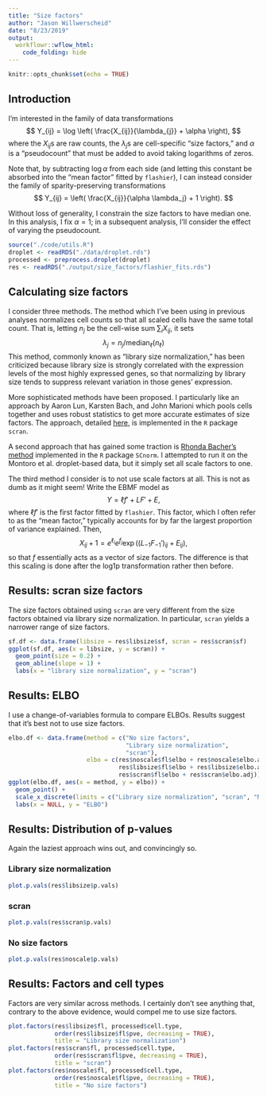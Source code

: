 ```yaml
---
title: "Size factors"
author: "Jason Willwerscheid"
date: "8/23/2019"
output:
  workflowr::wflow_html:
    code_folding: hide
---
```


```r
knitr::opts_chunk$set(echo = TRUE)
```

## Introduction

I'm interested in the family of data transformations
$$ Y_{ij} = \log \left( \frac{X_{ij}}{\lambda_{j}} + \alpha \right), $$
where the $X_{ij}$s are raw counts, the $\lambda_j$s are cell-specific "size factors," and $\alpha$ is a "pseudocount" that must be added to avoid taking logarithms of zeros.

Note that, by subtracting $\log \alpha$ from each side (and letting this constant be absorbed into the "mean factor" fitted by `flashier`), I can instead consider the family of sparity-preserving transformations
$$ Y_{ij} = \left( \frac{X_{ij}}{\alpha \lambda_j} + 1 \right). $$

Without loss of generality, I constrain the size factors to have median one. In this analysis, I fix $\alpha = 1$; in a subsequent analysis, I'll consider the effect of varying the pseudocount.

```r
source("./code/utils.R")
droplet <- readRDS("./data/droplet.rds")
processed <- preprocess.droplet(droplet)
res <- readRDS("./output/size_factors/flashier_fits.rds")
```

## Calculating size factors

I consider three methods. The method which I've been using in previous analyses normalizes cell counts so that all scaled cells have the same total count. That is, letting $n_j$ be the cell-wise sum $\sum_i X_{ij}$, it sets
$$ \lambda_j = n_j / \text{median}_\ell(n_\ell) $$
This method, commonly known as "library size normalization," has been criticized because library size is strongly correlated with the expression levels of the most highly expressed genes, so that normalizing by library size tends to suppress relevant variation in those genes' expression. 

More sophisticated methods have been proposed. I particularly like an approach by Aaron Lun, Karsten Bach, and John Marioni which pools cells together and uses robust statistics to get more accurate estimates of size factors. The approach, detailed [here](https://genomebiology.biomedcentral.com/articles/10.1186/s13059-016-0947-7), is implemented in the `R` package `scran`.

A second approach that has gained some traction is [Rhonda Bacher's method](https://www.nature.com/articles/nmeth.4263) implemented in the `R` package `SCnorm`. I attempted to run it on the Montoro et al. droplet-based data, but it simply set all scale factors to one. 

The third method I consider is to not use scale factors at all. This is not as dumb as it might seem! Write the EBMF model as
$$ Y = \ell f' + LF' + E, $$
where $\ell f'$ is the first factor fitted by `flashier`. This factor, which I often refer to as the "mean factor," typically accounts for by far the largest proportion of variance explained. Then,
$$ X_{ij} + 1 = e^{\ell_i} e^{f_j} \exp \left( (L_{-1}F_{-1}')_{ij} + E_{ij} \right), $$
so that $f$ essentially acts as a vector of size factors. The difference is that this scaling is done after the log1p transformation rather then before.

## Results: scran size factors

The size factors obtained using `scran` are very different from the size factors obtained via library size normalization. In particular, `scran` yields a narrower range of size factors.

```r
sf.df <- data.frame(libsize = res$libsize$sf, scran = res$scran$sf)
ggplot(sf.df, aes(x = libsize, y = scran)) +
  geom_point(size = 0.2) +
  geom_abline(slope = 1) + 
  labs(x = "library size normalization", y = "scran")
```

## Results: ELBO

I use a change-of-variables formula to compare ELBOs. Results suggest that it's best not to use size factors. 

```r
elbo.df <- data.frame(method = c("No size factors", 
                                 "Library size normalization",
                                 "scran"),
                      elbo = c(res$noscale$fl$elbo + res$noscale$elbo.adj,
                               res$libsize$fl$elbo + res$libsize$elbo.adj,
                               res$scran$fl$elbo + res$scran$elbo.adj))
ggplot(elbo.df, aes(x = method, y = elbo)) + 
  geom_point() +
  scale_x_discrete(limits = c("Library size normalization", "scran", "No size factors")) +
  labs(x = NULL, y = "ELBO")
```

## Results: Distribution of p-values

Again the laziest approach wins out, and convincingly so.

### Library size normalization

```r
plot.p.vals(res$libsize$p.vals)
```

### scran

```r
plot.p.vals(res$scran$p.vals)
```

### No size factors

```r
plot.p.vals(res$noscale$p.vals)
```

## Results: Factors and cell types

Factors are very similar across methods. I certainly don't see anything that, contrary to the above evidence, would compel me to use size factors.

```r
plot.factors(res$libsize$fl, processed$cell.type, 
             order(res$libsize$fl$pve, decreasing = TRUE),
             title = "Library size normalization")
plot.factors(res$scran$fl, processed$cell.type, 
             order(res$scran$fl$pve, decreasing = TRUE),
             title = "scran")
plot.factors(res$noscale$fl, processed$cell.type, 
             order(res$noscale$fl$pve, decreasing = TRUE),
             title = "No size factors")
```
